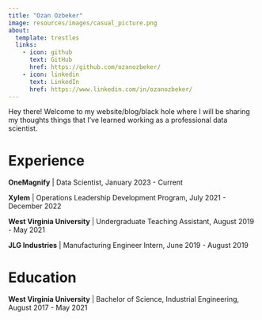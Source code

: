 ```yaml
---
title: "Ozan Ozbeker"
image: resources/images/casual_picture.png
about:
  template: trestles
  links: 
    - icon: github
      text: GitHub
      href: https://github.com/ozanozbeker/
    - icon: linkedin
      text: LinkedIn
      href: https://www.linkedin.com/in/ozanozbeker/
---
```


Hey there! Welcome to my website/blog/black hole where I will be sharing my thoughts things that I've learned working as a professional data scientist.

# Experience

**OneMagnify** \| Data Scientist, January 2023 - Current

**Xylem** \| Operations Leadership Development Program, July 2021 - December 2022

**West Virginia University** \| Undergraduate Teaching Assistant, August 2019 - May 2021

**JLG Industries** \| Manufacturing Engineer Intern, June 2019 - August 2019

# Education

**West Virginia University** \| Bachelor of Science, Industrial Engineering, August 2017 - May 2021
